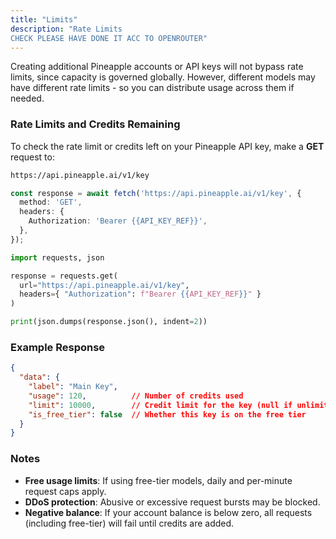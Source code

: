 ```yaml
---
title: "Limits"
description: "Rate Limits
CHECK PLEASE HAVE DONE IT ACC TO OPENROUTER"
---
```


<Tip>
  Creating additional Pineapple accounts or API keys will not bypass rate limits, since capacity is governed globally. However, different models may have different rate limits - so you can distribute usage across them if needed.
</Tip>

### Rate Limits and Credits Remaining

To check the rate limit or credits left on your Pineapple API key, make a **GET** request to:

```bash
https://api.pineapple.ai/v1/key
```

<CodeGroup>

```typescript typescript
const response = await fetch('https://api.pineapple.ai/v1/key', {
  method: 'GET',
  headers: {
    Authorization: 'Bearer {{API_KEY_REF}}',
  },
});
```


```python python
import requests, json

response = requests.get(
  url="https://api.pineapple.ai/v1/key",
  headers={ "Authorization": f"Bearer {{API_KEY_REF}}" }
)

print(json.dumps(response.json(), indent=2))
```

</CodeGroup>

### Example Response

```json
{
  "data": {
    "label": "Main Key",
    "usage": 120,          // Number of credits used
    "limit": 10000,        // Credit limit for the key (null if unlimited)
    "is_free_tier": false  // Whether this key is on the free tier
  }
}
```

### Notes

- **Free usage limits**: If using free-tier models, daily and per-minute request caps apply.
- **DDoS protection**: Abusive or excessive request bursts may be blocked.
- **Negative balance**: If your account balance is below zero, all requests (including free-tier) will fail until credits are added.